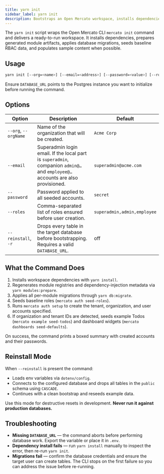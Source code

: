 ```yaml
---
title: yarn init
sidebar_label: yarn init
description: Bootstraps an Open Mercato workspace, installs dependencies, runs migrations, and seeds default data.
---
```


The `yarn init` script wraps the Open Mercato CLI `mercato init` command and delivers a ready-to-run workspace. It installs dependencies, prepares generated module artifacts, applies database migrations, seeds baseline RBAC data, and populates sample content when possible.

## Usage

```bash
yarn init [--org=<name>] [--email=<address>] [--password=<value>] [--roles=<csv>] [--reinstall|-r]
```

Ensure `DATABASE_URL` points to the Postgres instance you want to initialize before running the command.

## Options

| Option | Description | Default |
| --- | --- | --- |
| `--org`, `--orgName` | Name of the organization that will be created. | `Acme Corp` |
| `--email` | Superadmin login email. If the local part is `superadmin`, companion `admin@…` and `employee@…` accounts are also provisioned. | `superadmin@acme.com` |
| `--password` | Password applied to all seeded accounts. | `secret` |
| `--roles` | Comma-separated list of roles ensured before user creation. | `superadmin,admin,employee` |
| `--reinstall`, `-r` | Drops every table in the target database before bootstrapping. Requires a valid `DATABASE_URL`. | off |

## What the Command Does

1. Installs workspace dependencies with `yarn install`.
2. Regenerates module registries and dependency-injection metadata via `yarn modules:prepare`.
3. Applies all per-module migrations through `yarn db:migrate`.
4. Seeds baseline roles (`mercato auth seed-roles`).
5. Runs `mercato auth setup` to create the tenant, organization, and user accounts specified.
6. If organization and tenant IDs are detected, seeds example Todos (`mercato example seed-todos`) and dashboard widgets (`mercato dashboards seed-defaults`).

On success, the command prints a boxed summary with created accounts and their passwords.

## Reinstall Mode

When `--reinstall` is present the command:

- Loads env variables via `dotenv/config`.
- Connects to the configured database and drops all tables in the `public` schema using `CASCADE`.
- Continues with a clean bootstrap and reseeds example data.

Use this mode for destructive resets in development. **Never run it against production databases.**

## Troubleshooting

- **Missing `DATABASE_URL`** — the command aborts before performing database work. Export the variable or place it in `.env`.
- **Dependency install fails** — run `yarn install` manually to inspect the error, then re-run `yarn init`.
- **Migrations fail** — confirm the database credentials and ensure the target user can create tables. The CLI stops on the first failure so you can address the issue before re-running.
